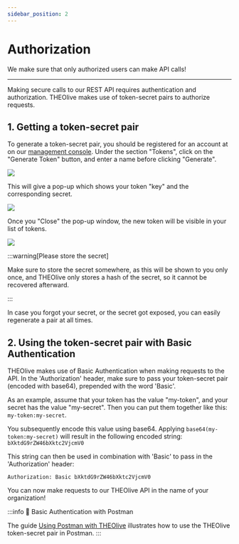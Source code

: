 ```yaml
---
sidebar_position: 2
---
```


# Authorization

We make sure that only authorized users can make API calls!

---

Making secure calls to our REST API requires authentication and authorization. THEOlive makes use of token-secret pairs to authorize requests.

## 1. Getting a token-secret pair

To generate a token-secret pair, you should be registered for an account at on our [management console](https://console.theo.live/). Under the section "Tokens", click on the "Generate Token" button, and enter a name before clicking "Generate".

![](../assets/img/c0aca77-1.-THEOlive-console-generate-token.PNG)

This will give a pop-up which shows your token "key" and the corresponding secret.

![](../assets/img/bb9b4a6-2.-THEOlive-console-generated-token-and-secret.PNG)

Once you "Close" the pop-up window, the new token will be visible in your list of tokens.

![](../assets/img/5361242-3.-THEOlive-console-token-list.PNG)

:::warning[Please store the secret]

Make sure to store the secret somewhere, as this will be shown to you only once, and THEOlive only stores a hash of the secret, so it cannot be recovered afterward.

:::

In case you forgot your secret, or the secret got exposed, you can easily regenerate a pair at all times.

## 2. Using the token-secret pair with Basic Authentication

THEOlive makes use of Basic Authentication when making requests to the API. In the 'Authorization' header, make sure to pass your token-secret pair (encoded with base64), prepended with the word 'Basic'.

As an example, assume that your token has the value "my-token", and your secret has the value "my-secret". Then you can put them together like this: `my-token:my-secret`.

You subsequently encode this value using base64. Applying `base64(my-token:my-secret)` will result in the following encoded string: `bXktdG9rZW46bXktc2VjcmV0`

This string can then be used in combination with 'Basic' to pass in the 'Authorization' header:

```text
Authorization: Basic bXktdG9rZW46bXktc2VjcmV0
```

You can now make requests to our THEOlive API in the name of your organization!

:::info 📘 Basic Authentication with Postman

The guide [Using Postman with THEOlive](https://developers.theo.live/docs/how-to-use-postmans-api-client-with-theolive) illustrates how to use the THEOlive token-secret pair in Postman.
:::
